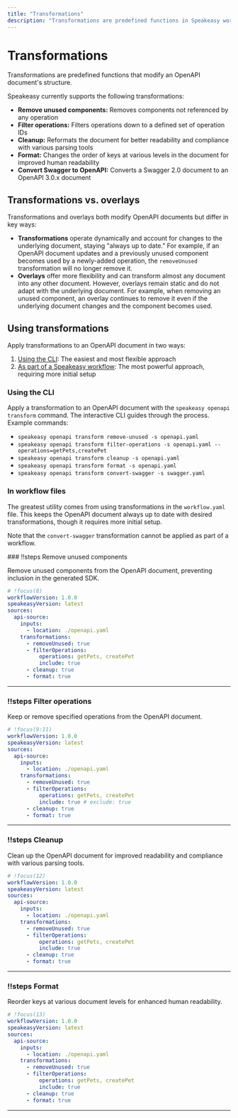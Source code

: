 ```yaml
---
title: "Transformations"
description: "Transformations are predefined functions in Speakeasy workflow that can be applied to an OpenAPI document to change its structure."
---
```




# Transformations

Transformations are predefined functions that modify an OpenAPI document's structure.

Speakeasy currently supports the following transformations:

- **Remove unused components:** Removes components not referenced by any operation
- **Filter operations:** Filters operations down to a defined set of operation IDs
- **Cleanup:** Reformats the document for better readability and compliance with various parsing tools
- **Format:** Changes the order of keys at various levels in the document for improved human readability
- **Convert Swagger to OpenAPI:** Converts a Swagger 2.0 document to an OpenAPI 3.0.x document

## Transformations vs. overlays

Transformations and overlays both modify OpenAPI documents but differ in key ways:

- **Transformations** operate dynamically and account for changes to the underlying document, staying "always up to date." For example,
if an OpenAPI document updates and a previously unused component becomes used by a newly-added operation, the `removeUnused` transformation will no longer remove it.
- **Overlays** offer more flexibility and can transform almost any document into any other document. However, overlays remain static and do not adapt with the underlying document.
For example, when removing an unused component, an overlay continues to remove it even if the underlying document changes and the component becomes used.


## Using transformations

Apply transformations to an OpenAPI document in two ways:

1. [Using the CLI](#using-the-cli): The easiest and most flexible approach
2. [As part of a Speakeasy workflow](#in-workflow-files): The most powerful approach, requiring more initial setup

### Using the CLI

Apply a transformation to an OpenAPI document with the `speakeasy openapi transform` command. The interactive CLI guides through the process. Example commands:

- `speakeasy openapi transform remove-unused -s openapi.yaml`
- `speakeasy openapi transform filter-operations -s openapi.yaml --operations=getPets,createPet`
- `speakeasy openapi transform cleanup -s openapi.yaml`
- `speakeasy openapi transform format -s openapi.yaml`
- `speakeasy openapi transform convert-swagger -s swagger.yaml`

### In workflow files

The greatest utility comes from using transformations in the `workflow.yaml` file. This keeps the OpenAPI document always up to date with desired transformations, though it requires more initial setup.

Note that the `convert-swagger` transformation cannot be applied as part of a workflow.

<ScrollyCoding>
### !!steps Remove unused components

Remove unused components from the OpenAPI document, preventing inclusion in the generated SDK.

```yaml ! workflow.yaml
# !focus(8)
workflowVersion: 1.0.0
speakeasyVersion: latest
sources:
  api-source:
    inputs:
      - location: ./openapi.yaml
    transformations:
      - removeUnused: true
      - filterOperations:
          operations: getPets, createPet
          include: true
      - cleanup: true
      - format: true
```

---
### !!steps Filter operations

Keep or remove specified operations from the OpenAPI document.

```yaml ! workflow.yaml
# !focus(9:11)
workflowVersion: 1.0.0
speakeasyVersion: latest
sources:
  api-source:
    inputs:
      - location: ./openapi.yaml
    transformations:
      - removeUnused: true
      - filterOperations:
          operations: getPets, createPet
          include: true # exclude: true
      - cleanup: true
      - format: true
```

---
### !!steps Cleanup

Clean up the OpenAPI document for improved readability and compliance with various parsing tools.

```yaml ! workflow.yaml
# !focus(12)
workflowVersion: 1.0.0
speakeasyVersion: latest
sources:
  api-source:
    inputs:
      - location: ./openapi.yaml
    transformations:
      - removeUnused: true
      - filterOperations:
          operations: getPets, createPet
          include: true
      - cleanup: true
      - format: true
```

---
### !!steps Format

Reorder keys at various document levels for enhanced human readability.

```yaml ! workflow.yaml
# !focus(13)
workflowVersion: 1.0.0
speakeasyVersion: latest
sources:
  api-source:
    inputs:
      - location: ./openapi.yaml
    transformations:
      - removeUnused: true
      - filterOperations:
          operations: getPets, createPet
          include: true
      - cleanup: true
      - format: true
```

---

</ScrollyCoding>
